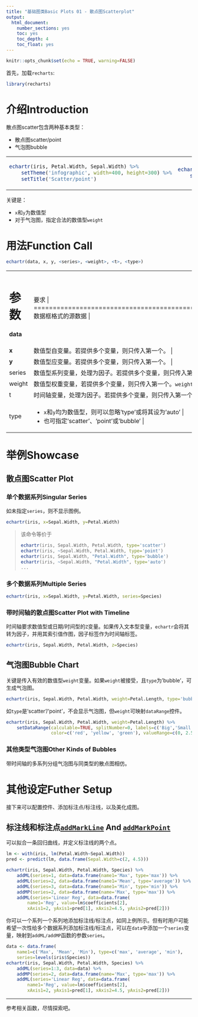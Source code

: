 ```yaml
---
title: "基础图类Basic Plots 01 - 散点图Scatterplot"
output: 
  html_document: 
    number_sections: yes
    toc: yes
    toc_depth: 4
    toc_float: yes
---
```


```r
knitr::opts_chunk$set(echo = TRUE, warning=FALSE)
```

首先，加载`recharts`:
```r
library(recharts)
```

# 介绍Introduction

散点图scatter包含两种基本类型：

- 散点图scatter/point
- 气泡图bubble

<table id='intro'>
<tr><td>
```r
echartr(iris, Petal.Width, Sepal.Width) %>% 
    setTheme('infographic', width=400, height=300) %>%
    setTitle('Scatter/point')
```
</td>
<td>
```r
echartr(iris, Petal.Width, Sepal.Width, weight=Petal.Length, type='bubble') %>% 
    setTheme('roma', width=400, height=300) %>% setTitle('Bubble')
```
</td></tr>
</table>

关键是：

- `x`和`y`为数值型
- 对于气泡图，指定合法的数值型`weight`

# 用法Function Call

```r
echartr(data, x, y, <series>, <weight>, <t>, <type>)
```

+---------+--------------------------------------------------------------------+
| 参数    |  要求                                                    |
+=========+====================================================================+
| **data**| 数据框格式的源数据                          |
+---------+--------------------------------------------------------------------+
| **x**   | 数值型自变量。若提供多个变量，则只传入第一个。 |
+---------+--------------------------------------------------------------------+
| **y**   | 数值型应变量。若提供多个变量，则只传入第一个。 |
+---------+--------------------------------------------------------------------+
| series  | 数值型系列变量，处理为因子。若提供多个变量，则只传入第一个。 |
+---------+--------------------------------------------------------------------+
| weight  | 数值型权重变量，若提供多个变量，则只传入第一个。`weight`与dataRange控件相关联。如果`type`设为'bubble'，则显示气泡图。 |
+---------+--------------------------------------------------------------------+
|  t      | 时间轴变量，处理为因子。若提供多个变量，则只传入第一个。 |
+---------+--------------------------------------------------------------------+
| type    | - `x`和`y`均为数值型，则可以忽略'type'或将其设为'auto' |
|         | - 也可指定'scatter'、'point'或'bubble' |
+---------+--------------------------------------------------------------------+


# 举例Showcase

## 散点图Scatter Plot

### 单个数据系列Singular Series

如未指定`series`，则不显示图例。

```r
echartr(iris, x=Sepal.Width, y=Petal.Width)
```

> 该命令等价于
> 
> ```r
> echartr(iris, Sepal.Width, Petal.Width, type='scatter')
> echartr(iris, ~Sepal.Width, Petal.Width, type='point')
> echartr(iris, Sepal.Width, "Petal.Width", type='bubble')
> echartr(iris, ~Sepal.Width, "Petal.Width", type='auto')
> ...
> ```

### 多个数据系列Multiple Series

```r
echartr(iris, x=Sepal.Width, y=Petal.Width, series=Species)
```

### 带时间轴的散点图Scatter Plot with Timeline

时间轴要求数值型或日期/时间型的`Z`变量。如果传入文本型变量，`echartr`会将其转为因子，并用其索引值作图，因子标签作为时间轴标签。

```r
echartr(iris, Sepal.Width, Petal.Width, z=Species)
```

## 气泡图Bubble Chart

关键是传入有效的数值型`weight`变量。如果`weight`被接受，且`type`为'bubble'，可生成气泡图。

```r
echartr(iris, Sepal.Width, Petal.Width, weight=Petal.Length, type='bubble')
```

如`type`是'scatter'/'point'，不会显示气泡图，但`weight`可映射`dataRange`控件。

```r
echartr(iris, Sepal.Width, Petal.Width, weight=Petal.Length) %>%
    setDataRange(calculable=TRUE, splitNumber=0, labels=c('Big','Small'),
                 color=c('red', 'yellow', 'green'), valueRange=c(0, 2.5))
```

### 其他类型气泡图Other Kinds of Bubbles

带时间轴的多系列分组气泡图与同类型的散点图相仿。

# 其他设定Futher Setup

接下来可以配置控件、添加标注点/标注线，以及美化成图。

## 标注线和标注点[`addMarkLine`](Widget_11_markLine_cn.html) And [`addMarkPoint`](Widget_12_markPoint_cn.html)

可以拟合一条回归曲线，并定义标注线的两个点。

```r
lm <- with(iris, lm(Petal.Width~Sepal.Width))
pred <- predict(lm, data.frame(Sepal.Width=c(2, 4.5)))

echartr(iris, Sepal.Width, Petal.Width, Species) %>%
    addML(series=1, data=data.frame(name1='Max', type='max')) %>%
    addML(series=2, data=data.frame(name1='Mean', type='average')) %>%
    addML(series=3, data=data.frame(name1='Min', type='min')) %>%
    addMP(series=2, data=data.frame(name='Max', type='max')) %>%
    addML(series='Linear Reg', data=data.frame(
        name1='Reg', value=lm$coefficients[2], 
        xAxis1=2, yAxis1=pred[1], xAxis2=4.5, yAxis2=pred[2]))
```

你可以一个系列一个系列地添加标注线/标注点，如同上例所示。但有时用户可能希望一次性给多个数据系列添加标注线/标注点，可以在`data`中添加一个`series`变量，映射到`addML/addMP`函数的参数`series`。 

```r
data <- data.frame(
    name1=c('Max', 'Mean', 'Min'), type=c('max', 'average', 'min'),
    series=levels(iris$Species))
echartr(iris, Sepal.Width, Petal.Width, Species) %>%
    addML(series=1:3, data=data) %>%
    addMP(series=2, data=data.frame(name='Max', type='max')) %>%
    addML(series='Linear Reg', data=data.frame(
        name1='Reg', value=lm$coefficients[2], 
        xAxis1=2, yAxis1=pred[1], xAxis2=4.5, yAxis2=pred[2]))
```

---------------

参考相关函数，尽情探索吧。

